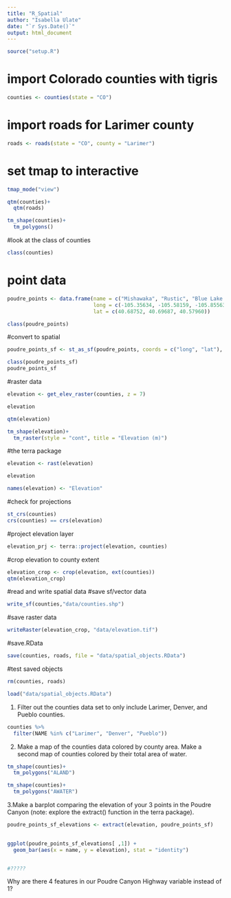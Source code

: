 ```yaml
---
title: "R_Spatial"
author: "Isabella Ulate"
date: "`r Sys.Date()`"
output: html_document
---
```


```r
source("setup.R")

```

# import Colorado counties with tigris

```r
counties <- counties(state = "CO")
```

# import roads for Larimer county

```r
roads <- roads(state = "CO", county = "Larimer")
```

# set tmap to interactive

```r
tmap_mode("view")
```
```r
qtm(counties)+
  qtm(roads)
```
```r
tm_shape(counties)+
  tm_polygons()
```

#look at the class of counties

```r
class(counties)
```

# point data

```r
poudre_points <- data.frame(name = c("Mishawaka", "Rustic", "Blue Lake Trailhead"),
                            long = c(-105.35634, -105.58159, -105.85563),
                            lat = c(40.68752, 40.69687, 40.57960))
```
```r
class(poudre_points)
```

#convert to spatial

```r
poudre_points_sf <- st_as_sf(poudre_points, coords = c("long", "lat"), crs = 4326)
```
```r
class(poudre_points_sf)
poudre_points_sf
```

#raster data

```r
elevation <- get_elev_raster(counties, z = 7)
```
```r
elevation
```
```r
qtm(elevation)
```
```r
tm_shape(elevation)+
  tm_raster(style = "cont", title = "Elevation (m)")
```

#the terra package

```r
elevation <- rast(elevation)
```
```r
elevation
```
```r
names(elevation) <- "Elevation"
```

#check for projections

```r
st_crs(counties)
crs(counties) == crs(elevation)
```

#project elevation layer

```r
elevation_prj <- terra::project(elevation, counties)
```

#crop elevation to county extent

```r
elevation_crop <- crop(elevation, ext(counties))
qtm(elevation_crop)
```

#read and write spatial data
#save sf/vector data
```r
write_sf(counties,"data/counties.shp")
```

#save raster data
```r
writeRaster(elevation_crop, "data/elevation.tif")
```

#save.RData

```r
save(counties, roads, file = "data/spatial_objects.RData")
```
#test saved objects
```r
rm(counties, roads)
```
```r
load("data/spatial_objects.RData")
```
1. Filter out the counties data set to only include Larimer, Denver, and Pueblo counties.
```r
counties %>%
  filter(NAME %in% c("Larimer", "Denver", "Pueblo"))

```

2. Make a map of the counties data colored by county area. Make a second map of counties colored by their total area of water.

```r
tm_shape(counties)+
  tm_polygons("ALAND")
```
```r
tm_shape(counties)+
  tm_polygons("AWATER")
```

3.Make a barplot comparing the elevation of your 3 points in the Poudre Canyon (note: explore the extract() function in the terra package).
```r
poudre_points_sf_elevations <- extract(elevation, poudre_points_sf)
 

ggplot(poudre_points_sf_elevations[ ,1]) +
  geom_bar(aes(x = name, y = elevation), stat = "identity")


#?????

```

Why are there 4 features in our Poudre Canyon Highway variable instead of 1?



